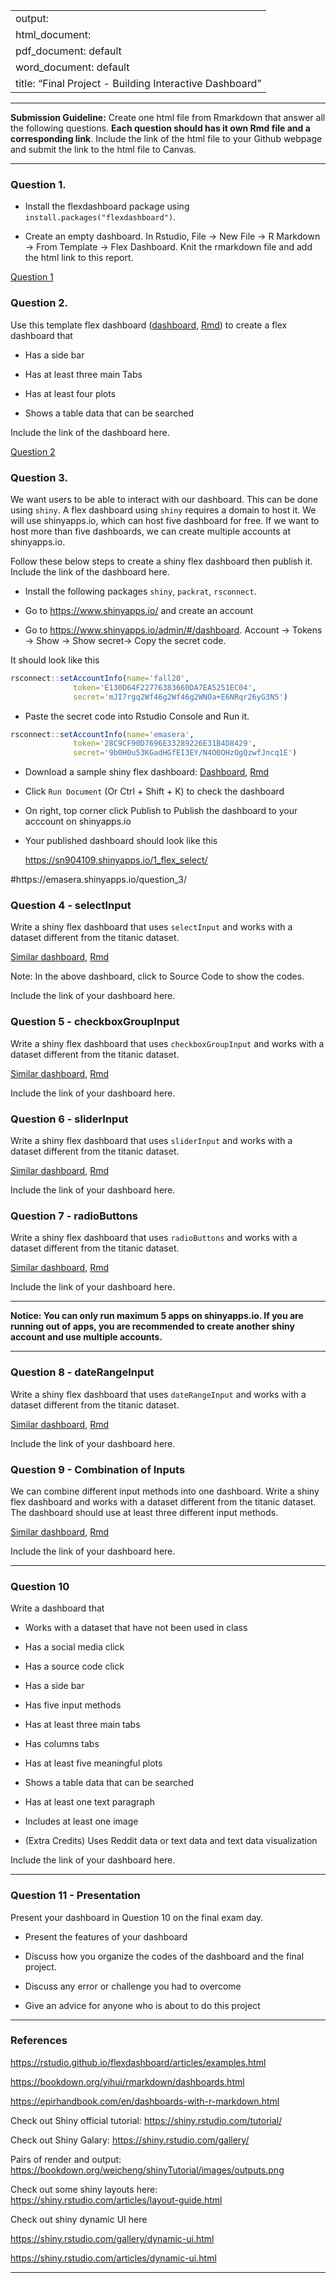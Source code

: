 
---
output: 
  html_document:
  pdf_document: default
  word_document: default
title: "Final Project - Building Interactive Dashboard"
---

------------------------------------------------------------------------

**Submission Guideline:** Create one html file from Rmarkdown that answer all the following questions. **Each question should has it own Rmd file and a corresponding link**. Include the link of the html file to your Github webpage and submit the link to the html file to Canvas.

------------------------------------------------------------------------

### Question 1.

-   Install the flexdashboard package using `install.packages("flexdashboard")`.

-   Create an empty dashboard. In Rstudio, File -\> New File -\> R Markdown -\> From Template -\> Flex Dashboard. Knit the rmarkdown file and add the html link to this report.

[Question 1](Question_1.html)


### Question 2.

Use this template flex dashboard ([dashboard](https://bryantstats.github.io/math421/final/flex_template.html), [Rmd](https://bryantstats.github.io/math421/final/flex_template.Rmd)) to create a flex dashboard that

-   Has a side bar

-   Has at least three main Tabs

-   Has at least four plots

-   Shows a table data that can be searched

Include the link of the dashboard here. 

[Question 2](Question_2.html)

### Question 3.

We want users to be able to interact with our dashboard. This can be done using `shiny`. A flex dashboard using `shiny` requires a domain to host it. We will use shinyapps.io, which can host five dashboard for free. If we want to host more than five dashboards, we can create multiple accounts at shinyapps.io.

Follow these below steps to create a shiny flex dashboard then publish it.  Include the link of the dashboard here. 

-   Install the following packages `shiny`, `packrat`, `rsconnect`.

-   Go to <https://www.shinyapps.io/> and create an account

-   Go to <https://www.shinyapps.io/admin/#/dashboard>. Account -\> Tokens -\> Show -\> Show secret-\> Copy the secret code.

It should look like this

```r
rsconnect::setAccountInfo(name='fall20',
			  token='E130D64F22776383660DA7EA5251EC04',
			  secret='mJI7rgq2Wf46g2Wf46g2WNOa+E6NRqr26yG3N5')
```

-   Paste the secret code into Rstudio Console and Run it.
```r
rsconnect::setAccountInfo(name='emasera',
			  token='28C9CF90D7696E33289226E31B4D8429',
			  secret='9b0H0u53KGadHGfEI3EY/N4O0OHzOgQzwfJncq1E')
```

-   Download a sample shiny flex dashboard: [Dashboard](https://sn904109.shinyapps.io/1_flex_select/), [Rmd](https://bryantstats.github.io/math421/final/1_flex_select.Rmd)

-   Click `Run Document` (Or Ctrl + Shift + K) to check the dashboard

-   On right, top corner click Publish to Publish the dashboard to your acccount on shinyapps.io

-   Your published dashboard should look like this

    <https://sn904109.shinyapps.io/1_flex_select/>
    
#https://emasera.shinyapps.io/question_3/


### Question 4 - selectInput

Write a shiny flex dashboard that uses `selectInput` and works with a dataset different from the titanic dataset.

[Similar dashboard](https://sn904109.shinyapps.io/1_flex_select/), [Rmd](1_flex_select.Rmd)

Note: In the above dashboard, click to Source Code to show the codes.

Include the link of your dashboard here.

### Question 5 - checkboxGroupInput

Write a shiny flex dashboard that uses `checkboxGroupInput` and works with a dataset different from the titanic dataset.

[Similar dashboard](https://sn904109.shinyapps.io/2_flex_checkbox/), [Rmd](2_flex_checkbox.Rmd)

Include the link of your dashboard here.

### Question 6 - sliderInput

Write a shiny flex dashboard that uses `sliderInput` and works with a dataset different from the titanic dataset.

[Similar dashboard](https://sn904109.shinyapps.io/3_flex_slider/), [Rmd](3_flex_slider.Rmd)

Include the link of your dashboard here.

### Question 7 - radioButtons

Write a shiny flex dashboard that uses `radioButtons` and works with a dataset different from the titanic dataset.

[Similar dashboard](https://sn904109.shinyapps.io/4_flex_radio/), [Rmd](4_flex_radio.Rmd)

Include the link of your dashboard here.

------------------------------------------------------------------------

**Notice: You can only run maximum 5 apps on shinyapps.io. If you are running out of apps, you are recommended to create another shiny account and use multiple accounts.**

------------------------------------------------------------------------

### Question 8 - dateRangeInput

Write a shiny flex dashboard that uses `dateRangeInput` and works with a dataset different from the titanic dataset.

[Similar dashboard](https://sn904109.shinyapps.io/5_flex_date_range/), [Rmd](5_flex_date_range.Rmd)

Include the link of your dashboard here.

### Question 9 - Combination of Inputs

We can combine different input methods into one dashboard. Write a shiny flex dashboard and works with a dataset different from the titanic dataset. The dashboard should use at least three different input methods.

[Similar dashboard](https://snguyen4.shinyapps.io/6_flex_combine/), [Rmd](6_flex_combine.Rmd)

Include the link of your dashboard here.

------------------------------------------------------------------------

### Question 10

Write a dashboard that

-   Works with a dataset that have not been used in class

-   Has a social media click

-   Has a source code click

-   Has a side bar

-   Has five input methods

-   Has at least three main tabs

-   Has columns tabs

-   Has at least five meaningful plots

-   Shows a table data that can be searched

-   Has at least one text paragraph

-   Includes at least one image

-   (Extra Credits) Uses Reddit data or text data and text data visualization

Include the link of your dashboard here.

------------------------------------------------------------------------

### Question 11 - Presentation

Present your dashboard in Question 10 on the final exam day.

-   Present the features of your dashboard

-   Discuss how you organize the codes of the dashboard and the final project.

-   Discuss any error or challenge you had to overcome

-   Give an advice for anyone who is about to do this project

------------------------------------------------------------------------

### References

<https://rstudio.github.io/flexdashboard/articles/examples.html>

<https://bookdown.org/yihui/rmarkdown/dashboards.html>

<https://epirhandbook.com/en/dashboards-with-r-markdown.html>

Check out Shiny official tutorial: <https://shiny.rstudio.com/tutorial/>

Check out Shiny Galary: <https://shiny.rstudio.com/gallery/>

Pairs of render and output: <https://bookdown.org/weicheng/shinyTutorial/images/outputs.png>

Check out some shiny layouts here: <https://shiny.rstudio.com/articles/layout-guide.html>

Check out shiny dynamic UI here

<https://shiny.rstudio.com/gallery/dynamic-ui.html>

<https://shiny.rstudio.com/articles/dynamic-ui.html>

------------------------------------------------------------------------
